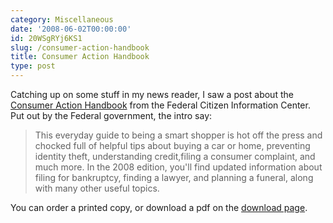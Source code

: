 ```yaml
---
category: Miscellaneous
date: '2008-06-02T00:00:00'
id: 20WSgRYj6KS1
slug: /consumer-action-handbook
title: Consumer Action Handbook
type: post
---
```


Catching up on some stuff in my news reader, I saw a post about the
[Consumer Action Handbook](http://www.consumeraction.gov/) from the
Federal Citizen Information Center. Put out by the Federal
government, the intro say:
> This everyday guide to being a smart shopper is hot off the press
> and chocked full of helpful tips about buying a car or home,
> preventing identity theft, understanding credit,filing a consumer
> complaint, and much more. In the 2008 edition, you'll find updated
> information about filing for bankruptcy, finding a lawyer, and
> planning a funeral, along with many other useful topics.

You can order a printed copy, or download a pdf on the
[download page](http://www.consumeraction.gov/viewpdf.shtml).